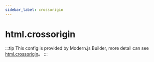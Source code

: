 ```yaml
---
sidebar_label: crossorigin
---
```


# html.crossorigin

:::tip
This config is provided by Modern.js Builder, more detail can see [html.crossorigin](https://modernjs.dev/builder/en/api/config-html.html#html-crossorigin)。
:::


<Main />
